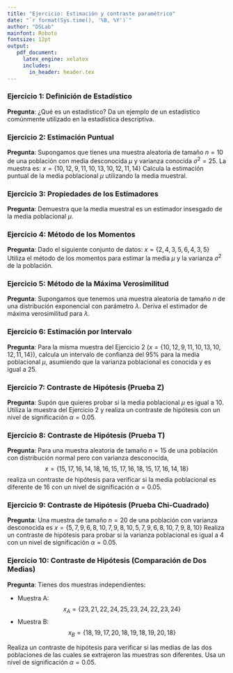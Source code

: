 ```yaml
---
title: "Ejercicio: Estimación y contraste paramétrico"
date: "`r format(Sys.time(), '%B, %Y')`"
author: "DSLab"
mainfont: Roboto
fontsize: 12pt
output:
   pdf_document:
     latex_engine: xelatex
     includes:
       in_header: header.tex    
---
```


### Ejercicio 1: Definición de Estadístico
**Pregunta**: ¿Qué es un estadístico? Da un ejemplo de un estadístico comúnmente utilizado en la estadística descriptiva.

### Ejercicio 2: Estimación Puntual
**Pregunta**: 
Supongamos que tienes una muestra aleatoria de tamaño $n = 10$ de una población con media desconocida $\mu$ y varianza conocida $\sigma^2 = 25$. La muestra es: $x = \{10, 12, 9, 11, 10, 13, 10, 12, 11, 14\}$
Calcula la estimación puntual de la media poblacional $\mu$ utilizando la media muestral.

### Ejercicio 3: Propiedades de los Estimadores
**Pregunta**: 
Demuestra que la media muestral es un estimador insesgado de la media poblacional $\mu$. 

### Ejercicio 4: Método de los Momentos
**Pregunta**: 
Dado el siguiente conjunto de datos: $x = \{2, 4, 3, 5, 6, 4, 3, 5\}$
Utiliza el método de los momentos para estimar la media $\mu$ y la varianza $\sigma^2$ de la población.

### Ejercicio 5: Método de la Máxima Verosimilitud
**Pregunta**: 
Supongamos que tenemos una muestra aleatoria de tamaño $n$ de una distribución exponencial con parámetro $\lambda$. Deriva el estimador de máxima verosimilitud para $\lambda$.

### Ejercicio 6: Estimación por Intervalo
**Pregunta**: 
Para la misma muestra del Ejercicio 2 ($x = \{10, 12, 9, 11, 10, 13, 10, 12, 11, 14\}$), calcula un intervalo de confianza del 95% para la media poblacional $\mu$, asumiendo que la varianza poblacional es conocida y es igual a 25.

### Ejercicio 7: Contraste de Hipótesis (Prueba Z)
**Pregunta**: 
Supón que quieres probar si la media poblacional $\mu$ es igual a 10. Utiliza la muestra del Ejercicio 2 y realiza un contraste de hipótesis con un nivel de significación $\alpha = 0.05$.

### Ejercicio 8: Contraste de Hipótesis (Prueba T)
**Pregunta**: 
Para una muestra aleatoria de tamaño $n = 15$ de una población con distribución normal pero con varianza desconocida, $$x = \{15, 17, 16, 14, 18, 16, 15, 17, 16, 18, 15, 17, 16, 14, 18\}$$
realiza un contraste de hipótesis para verificar si la media poblacional es diferente de 16 con un nivel de significación $\alpha = 0.05$.

### Ejercicio 9: Contraste de Hipótesis (Prueba Chi-Cuadrado)
**Pregunta**: 
Una muestra de tamaño $n = 20$ de una población con varianza desconocida es $x = \{5, 7, 9, 6, 8, 10, 7, 9, 8, 10, 5, 7, 9, 6, 8, 10, 7, 9, 8, 10\}$
Realiza un contraste de hipótesis para probar si la varianza poblacional es igual a 4 con un nivel de significación $\alpha = 0.05$.

### Ejercicio 10: Contraste de Hipótesis (Comparación de Dos Medias)
**Pregunta**: 
Tienes dos muestras independientes:

- Muestra A: $$x_A = \{23, 21, 22, 24, 25, 23, 24, 22, 23, 24\}$$
- Muestra B: $$x_B = \{18, 19, 17, 20, 18, 19, 18, 19, 20, 18\}$$

Realiza un contraste de hipótesis para verificar si las medias de las dos poblaciones de las cuales se extrajeron las muestras son diferentes. Usa un nivel de significación $\alpha = 0.05$.
